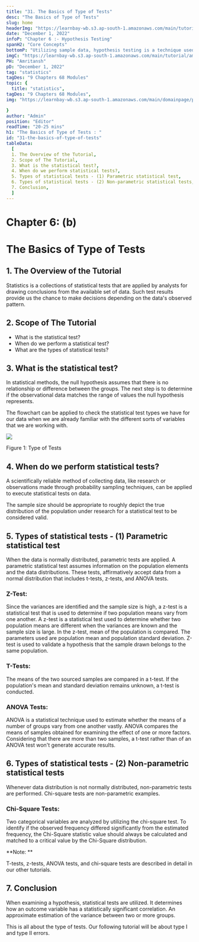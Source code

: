```yaml
---
title: "31. The Basics of Type of Tests"
desc: "The Basics of Type of Tests"
slug: home
headerImg: "https://learnbay-wb.s3.ap-south-1.amazonaws.com/main/tutorial/Statistics+Header.png"
date: "December 1, 2022"
infoP: "Chapter 6 :- Hypothesis Testing"
spanH2: "Core Concepts"
bottomP: "Utilizing sample data, hypothesis testing is a technique used to determine whether a hypothesis is acceptable. The test offers proof that, given the available facts, the hypothesis is feasible. A randomized sample of the population being studied is measured and examined by statistical analysts in order to test a hypothesis."
imgC: "https://learnbay-wb.s3.ap-south-1.amazonaws.com/main/tutorial/amritansh.png"
PH: "Amritansh"
pD: "December 1, 2022"
tag: "statistics"
tagDes: "9 Chapters 68 Modules"
topic: {
  title: "statistics",
tagDes: "9 Chapters 68 Modules",
img: "https://learnbay-wb.s3.ap-south-1.amazonaws.com/main/domainpage/pie-chart.png"

}
author: "Admin"
position: "Editor"
readTime: "20-25 mins"
h1: "The Basics of Type of Tests : "
id: "31-the-basics-of-type-of-tests"
tableData:
  [
  1. The Overview of the Tutorial, 
  2. Scope of The Tutorial,  
  3. What is the statistical test?,  
  4. When do we perform statistical tests?,  
  5. Types of statistical tests - (1) Parametric statistical test,
  6. Types of statistical tests - (2) Non-parametric statistical tests,
  7. Conclusion,
  ]
---
```


# **Chapter 6: (b)**


# **The Basics of Type of Tests**


## 1. The Overview of the Tutorial

Statistics is a collections of statistical tests that are applied by analysts for drawing conclusions from the available set of data. Such test results provide us the chance to make decisions depending on the data's observed pattern. 


## 2. Scope of The Tutorial



* What is the statistical test?
* When do we perform a statistical test?
* What are the types of statistical tests?


## 3. What is the statistical test?

In statistical methods, the null hypothesis assumes that there is no relationship or difference between the groups. The next step is to determine if the observational data matches the range of values the null hypothesis represents.

The flowchart can be applied to check the statistical test types we have for our data when we are already familiar with the different sorts of variables that we are working with.


<img src="https://learnbay-wb.s3.ap-south-1.amazonaws.com/main/tutorial/statistics/Image+for+Statistical+tests..jpg"></img>



Figure 1: Type of Tests 


## 4. When do we perform statistical tests?

A scientifically reliable method of collecting data, like research or observations made through probability sampling techniques, can be applied to execute statistical tests on data.

The sample size should be appropriate to roughly depict the true distribution of the population under research for a statistical test to be considered valid.


## 5. Types of statistical tests - (1) Parametric statistical test

When the data is normally distributed, parametric tests are applied. A parametric statistical test assumes information on the population elements and the data distributions. These tests, affirmatively accept data from a normal distribution that includes t-tests, z-tests, and ANOVA tests.


### **Z-Test:**

Since the variances are identified and the sample size is high, a z-test is a statistical test that is used to determine if two population means vary from one another. A z-test is a statistical test used to determine whether two population means are different when the variances are known and the sample size is large. In the z-test, mean of the population is compared. The parameters used are population mean and population standard deviation. Z-test is used to validate a hypothesis that the sample drawn belongs to the same population.


### **T-Tests:**

The means of the two sourced samples are compared in a t-test. If the population's mean and standard deviation remains unknown, a t-test is conducted.


### **ANOVA Tests:**

ANOVA is a statistical technique used to estimate whether the means of a number of groups vary from one another vastly. ANOVA compares the means of samples obtained for examining the effect of one or more factors. Considering that there are more than two samples, a t-test rather than of an ANOVA test won't generate accurate results.


## 6. Types of statistical tests - (2) Non-parametric statistical tests

Whenever data distribution is not normally distributed, non-parametric tests are performed. Chi-square tests are non-parametric examples.


### **Chi-Square Tests:**

Two categorical variables are analyzed by utilizing the chi-square test. To identify if the observed frequency differed significantly from the estimated frequency, the Chi-Square statistic value should always be calculated and matched to a critical value by the Chi-Square distribution.


**Note: **

T-tests, z-tests, ANOVA tests, and chi-square tests are described in detail in our other tutorials.


## 7. Conclusion

When examining a hypothesis, statistical tests are utilized. It determines how an outcome variable has a statistically significant correlation. An approximate estimation of the variance between two or more groups.

This is all about the type of tests. Our following tutorial will be about type I and type II errors.

